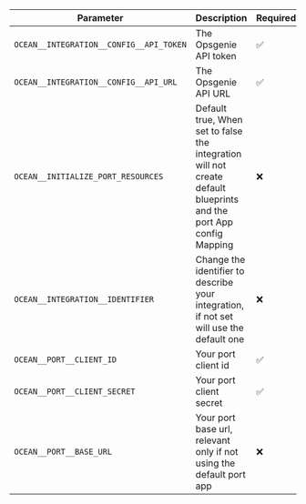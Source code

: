 | Parameter                               | Description                                                                                                        | Required |
| --------------------------------------- | ------------------------------------------------------------------------------------------------------------------ | -------- |
| `OCEAN__INTEGRATION__CONFIG__API_TOKEN` | The Opsgenie API token                                                                                             | ✅       |
| `OCEAN__INTEGRATION__CONFIG__API_URL`   | The Opsgenie API URL                                                                                               | ✅       |
| `OCEAN__INITIALIZE_PORT_RESOURCES`      | Default true, When set to false the integration will not create default blueprints and the port App config Mapping | ❌       |
| `OCEAN__INTEGRATION__IDENTIFIER`        | Change the identifier to describe your integration, if not set will use the default one                            | ❌       |
| `OCEAN__PORT__CLIENT_ID`                | Your port client id                                                                                                | ✅       |
| `OCEAN__PORT__CLIENT_SECRET`            | Your port client secret                                                                                            | ✅       |
| `OCEAN__PORT__BASE_URL`                 | Your port base url, relevant only if not using the default port app                                                | ❌       |
